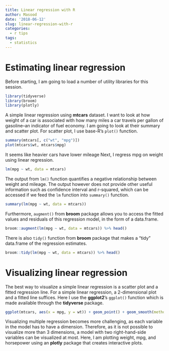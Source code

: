 ```yaml
---
title: Linear regression with R
author: Masood
date: '2018-06-12'
slug: linear-regression-with-r
categories:
  - r tips
tags:
  - statistics
---
```



# Estimating linear regression

Before starting, I am going to load a number of utility libraries for this session.

```r
library(tidyverse)
library(broom)
library(plotly)
```

A simple linear regression using **mtcars** dataset. I want to look at how weight of a car is associated with how many miles a car travels per gallon of gasoline--an indicator of fuel economy. I am going to look at their summary and scatter plot. For scatter plot, I use base-R's `plot()` function.


```r
summary(mtcars[, c("wt", "mpg")])
plot(mtcars$wt, mtcars$mpg)
```

It seems like heavier cars have lower mileage Next, I regress mpg on weight using linear regression.

```r
lm(mpg ~ wt, data = mtcars)
```

The output from `lm()` function quantifies a negative relationship between weight and mileage. The output however does not provide other useful information such as confidence interval and r-squared, which can be accessed if we feed the `lm` function into `summary()` function.

```r
summary(lm(mpg ~ wt, data = mtcars))
```

Furthermore, `augment()` from **broom** package allows you to access the fitted values and residuals of this regression model, in the form of a data.frame.

```r
broom::augment(lm(mpg ~ wt, data = mtcars)) %>% head()
```

There is also `tidy()` function from **broom** package that makes a "tidy" data.frame of the regression estimates.

```r
broom::tidy(lm(mpg ~ wt, data = mtcars)) %>% head()
```

# Visualizing linear regression

The best way to visualize a simple linear regression is a scatter plot and a fitted regression line. For a simple linear regression, a 2-dimensional plot and a fitted line suffices. Here I use the **ggplot2**'s `ggplot()` function which is made available through the **tidyverse** package.

```r
ggplot(mtcars, aes(x = mpg, y = wt)) + geom_point() + geom_smooth(method = "lm", se = F) + theme_bw()
```

Visualizing multiple regression becomes more challenging, as each variable in the model has to have a dimension. Therefore, as it is not possible to visualize more than 3 dimensions, a model with two right-hand-side variables can be visualized at most. Here, I am plotting weight, mpg, and horsepower using an **plotly** package that creates interactive plots.


